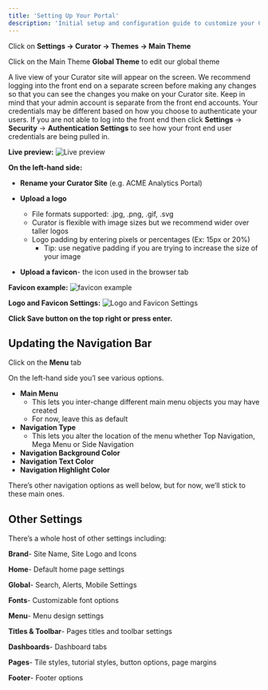 ---
title: 'Setting Up Your Portal'
description: 'Initial setup and configuration guide to customize your Curator portal theme and frontend access.'
---

Click on **Settings → Curator → Themes → Main Theme**

Click on the Main Theme **Global Theme** to edit our global theme

A live view of your Curator site will appear on the screen. We recommend logging into the front end on a separate screen
before making any changes so that you can see the changes you make on your Curator site. Keep in mind that your admin
account is separate from the front end accounts. Your credentials may be different based on how you choose to
authenticate your users. If you are not able to log into the front end then click **Settings** → **Security** →
**Authentication Settings** to see how your front end user credentials are being pulled in.

**Live preview:**
![Live preview](/assets/images/setup/trial_quick_start_guide/box-notes-image-2023-08-03-134834.png)

**On the left-hand side:**

* **Rename your Curator Site** (e.g. ACME Analytics Portal)
* **Upload a logo**
  * File formats supported: .jpg, .png, .gif, .svg
  * Curator is flexible with image sizes but we recommend wider over taller logos
  * Logo padding by entering pixels or percentages (Ex: 15px or 20%)
    * Tip: use negative padding if you are trying to increase the size of your image

* **Upload a favicon**- the icon used in the browser tab

**Favicon example:**
![favicon example](/assets/images/setup/trial_quick_start_guide/box-notes-image-2023-08-03-132140.png)

**Logo and Favicon Settings:**
![Logo and Favicon Settings](/assets/images/setup/trial_quick_start_guide/box-notes-image-2023-08-01-145803.png)

**Click Save button on the top right or press enter.**

## Updating the Navigation Bar

Click on the **Menu** tab

On the left-hand side you’l see various options.

* **Main Menu**
  * This lets you inter-change different main menu objects you may have created
  * For now, leave this as default
* **Navigation Type**
  * This lets you alter the location of the menu whether Top Navigation, Mega Menu or Side Navigation
* **Navigation Background Color**
* **Navigation Text Color**
* **Navigation Highlight Color**

There’s other navigation options as well below, but for now, we’ll stick to these main ones.

## Other Settings

There’s a whole host of other settings including:

**Brand**- Site Name, Site Logo and Icons

**Home**- Default home page settings

**Global**- Search, Alerts, Mobile Settings

**Fonts**- Customizable font options

**Menu**- Menu design settings

**Titles & Toolbar**- Pages titles and toolbar settings

**Dashboards**- Dashboard tabs

**Pages**- Tile styles, tutorial styles, button options, page margins

**Footer**- Footer options
